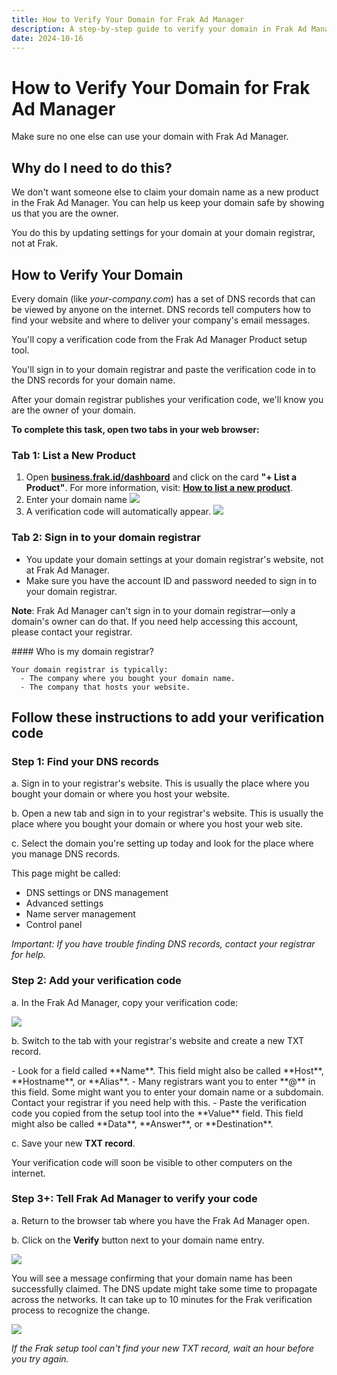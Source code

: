 ```yaml
---
title: How to Verify Your Domain for Frak Ad Manager
description: A step-by-step guide to verify your domain in Frak Ad Manager.
date: 2024-10-16
---
```


# How to Verify Your Domain for Frak Ad Manager

Make sure no one else can use your domain with Frak Ad Manager.

## Why do I need to do this?

We don't want someone else to claim your domain name as a new product in the Frak Ad Manager. You can help us keep your domain safe by showing us that you are the owner.

You do this by updating settings for your domain at your domain registrar, not at Frak.

## How to Verify Your Domain

Every domain (like *your-company.com*) has a set of DNS records that can be viewed by anyone on the internet. DNS records tell computers how to find your website and where to deliver your company's email messages.

You'll copy a verification code from the Frak Ad Manager Product setup tool.

You'll sign in to your domain registrar and paste the verification code in to the DNS records for your domain name.

After your domain registrar publishes your verification code, we'll know you are the owner of your domain.

**To complete this task, open two tabs in your web browser:**

### Tab 1: List a New Product

1. Open [**business.frak.id/dashboard**](https://business.frak.id/dashboard) and click on the card **"+ List a Product"**. For more information, visit: [**How to list a new product**](/business/product/list).
2. Enter your domain name
![](/img/business/domain/domain-field.png)
3. A verification code will automatically appear.
![](/img/business/domain/dns-record-field.png)

### Tab 2: Sign in to your domain registrar

- You update your domain settings at your domain registrar's website, not at Frak Ad Manager.
- Make sure you have the account ID and password needed to sign in to your domain registrar.

**Note**: Frak Ad Manager can't sign in to your domain registrar—only a domain's owner can do that. If you need help accessing this account, please contact your registrar.

<Callout type="note">
    #### Who is my domain registrar?

    Your domain registrar is typically:
      - The company where you bought your domain name.
      - The company that hosts your website.
</Callout>


## Follow these instructions to add your verification code

### Step 1: Find your DNS records

a. Sign in to your registrar's website. This is usually the place where you bought your domain or where you host your website.

b. Open a new tab and sign in to your registrar's website. This is usually the place where you bought your domain or where you host your web site.

c. Select the domain you're setting up today and look for the place where you manage DNS records.

This page might be called:
   - DNS settings or DNS management
   - Advanced settings
   - Name server management
   - Control panel

*Important: If you have trouble finding DNS records, contact your registrar for help.*

### Step 2: Add your verification code

a. In the Frak Ad Manager, copy your verification code:

![](/img/business/domain/dns-record-field.png)

b. Switch to the tab with your registrar's website and create a new TXT record.

<Callout type="tip">
    - Look for a field called **Name**. This field might also be called **Host**, **Hostname**, or **Alias**.
    - Many registrars want you to enter **@** in this field. Some might want you to enter your domain name or a subdomain. Contact your registrar if you need help with this.
    - Paste the verification code you copied from the setup tool into the **Value** field. This field might also be called **Data**, **Answer**, or **Destination**.
</Callout>

c. Save your new **TXT record**.

<Callout type="note">
    Your verification code will soon be visible to other computers on the internet.
</Callout>

### Step 3+: Tell Frak Ad Manager to verify your code

a. Return to the browser tab where you have the Frak Ad Manager open.

b. Click on the **Verify** button next to your domain name entry.

![](/img/business/domain/domain-filled-field.png)

<Callout type="note">
    You will see a message confirming that your domain name has been successfully claimed.
</Callout>
<Callout type="info">
    The DNS update might take some time to propagate across the networks. It can take up to 10 minutes for the Frak verification process to recognize the change.
</Callout>


![](/img/business/domain/domain-record-field.png)

*If the Frak setup tool can't find your new TXT record, wait an hour before you try again.*
